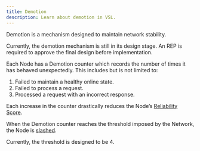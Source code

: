 ```yaml
---
title: Demotion
description: Learn about demotion in VSL.
---
```


Demotion is a mechanism designed to maintain network stability.

<Callout type="error">
  Currently, the demotion mechanism is still in its design stage. An REP is required to approve the final design before implementation.
</Callout>

Each Node has a Demotion counter which records the number of times it has behaved unexpectedly. This includes but is not limited to:

1. Failed to maintain a healthy online state.
2. Failed to process a request.
3. Processed a request with an incorrect response.

Each increase in the counter drastically reduces the Node’s [Reliability Score](/guide/concepts/fee-and-calculation/reliability-score).

When the Demotion counter reaches the threshold imposed by the Network, the Node is [slashed](/guide/concepts/fee-and-calculation/slashing).

<Callout>
  Currently, the threshold is designed to be 4.
</Callout>
